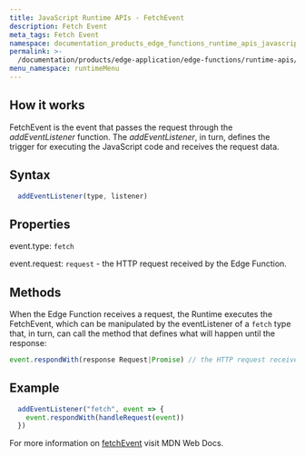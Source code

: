 ```yaml
---
title: JavaScript Runtime APIs - FetchEvent
description: Fetch Event
meta_tags: Fetch Event
namespace: documentation_products_edge_functions_runtime_apis_javascript_fetch_event
permalink: >-
  /documentation/products/edge-application/edge-functions/runtime-apis/javascript/fetch-event/
menu_namespace: runtimeMenu
---
```


## How it works

FetchEvent is the event that passes the request through the *addEventListener* function. The *addEventListener*, in turn, defines the trigger for executing the JavaScript code and receives the request data.

## Syntax

```js
  addEventListener(type, listener)
```

## Properties

event.type: `fetch`

event.request: `request`  - the HTTP request received by the Edge Function.

## Methods

When the Edge Function receives a request, the Runtime executes the FetchEvent, which can be manipulated by the eventListener of a `fetch` type that, in turn, can call the method that defines what will happen until the response:

```js
event.respondWith(response Request|Promise) // the HTTP request received by the Edge Function.
```

## Example

```js
  addEventListener("fetch", event => {
    event.respondWith(handleRequest(event))
  })
```

For more information on [fetchEvent](https://developer.mozilla.org/en-US/docs/Web/API/FetchEvent) visit MDN Web Docs.




